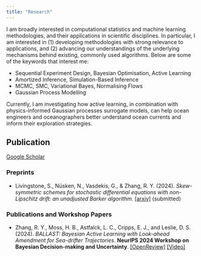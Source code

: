 ```yaml
---
title: "Research"
---
```


I am broadly interested in computational statistics and machine learning methodologies, and their applications in scientific disciplines. In particular, I am interested in (1) developing methodologies with strong relevance to applications, and (2) advancing our understandings of the underlying mechanisms behind existing, commonly used algorithms. Below are some of the keywords that interest me: 

- Sequential Experiment Design, Bayesian Optimisation, Active Learning
- Amortized Inference, Simulation-Based Inference
- MCMC, SMC, Variational Bayes, Normalising Flows
- Gaussian Process Modelling

Currently, I am investigating how active learning, in combination with physics-informed Gaussian processes surrogate models, can help ocean engineers and oceanographers better understand ocean currents and inform their exploration strategies. 

## Publication

[Google Scholar](https://scholar.google.co.uk/citations?user=iSgEv0cAAAAJ&hl=en)
      
### Preprints

- Livingstone, S., Nüsken, N., Vasdekis, G., & Zhang, R. Y. (2024). *Skew-symmetric schemes for stochastic differential equations with non-Lipschitz drift: an unadjusted Barker algorithm.* [[arxiv]](https://arxiv.org/abs/2405.14373) (submitted)


### Publications and Workshop Papers

- Zhang, R. Y., Moss, H. B., Astfalck, L. C., Cripps, E. J., and Leslie, D. S. (2024). *BALLAST: Bayesian Active Learning with Look-ahead Amendment for Sea-drifter Trajectories*. **NeurIPS 2024 Workshop on Bayesian Decision-making and Uncertainty**. [[OpenReview]](https://openreview.net/pdf?id=sKjBnOQwtO) [[Video]](https://youtu.be/1W5YQzI1yaQ?si=zLQn13T3Xn0lcBgv) 